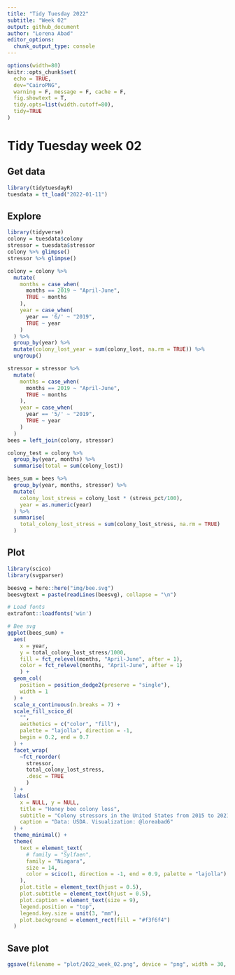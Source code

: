 ```yaml
---
title: "Tidy Tuesday 2022"
subtitle: "Week 02"
output: github_document
author: "Lorena Abad"
editor_options: 
  chunk_output_type: console
---
```


```r
options(width=80)
knitr::opts_chunk$set(
  echo = TRUE,
  dev="CairoPNG", 
  warning = F, message = F, cache = F, 
  fig.showtext = T,
  tidy.opts=list(width.cutoff=80), 
  tidy=TRUE
)
```

# Tidy Tuesday week 02

## Get data

```r
library(tidytuesdayR)
tuesdata = tt_load("2022-01-11")
```

## Explore

```r
library(tidyverse)
colony = tuesdata$colony
stressor = tuesdata$stressor
colony %>% glimpse()
stressor %>% glimpse()
```

```r
colony = colony %>% 
  mutate(
    months = case_when(
      months == 2019 ~ "April-June",
      TRUE ~ months
    ),
    year = case_when(
      year == '6/' ~ "2019",
      TRUE ~ year
    )
  ) %>% 
  group_by(year) %>% 
  mutate(colony_lost_year = sum(colony_lost, na.rm = TRUE)) %>% 
  ungroup()

stressor = stressor %>% 
  mutate(
    months = case_when(
      months == 2019 ~ "April-June",
      TRUE ~ months
    ),
    year = case_when(
      year == '5/' ~ "2019",
      TRUE ~ year
    )
  )
bees = left_join(colony, stressor)

colony_test = colony %>% 
  group_by(year, months) %>% 
  summarise(total = sum(colony_lost))

bees_sum = bees %>% 
  group_by(year, months, stressor) %>% 
  mutate(
    colony_lost_stress = colony_lost * (stress_pct/100),
    year = as.numeric(year)
  ) %>% 
  summarise(
    total_colony_lost_stress = sum(colony_lost_stress, na.rm = TRUE)
  ) 
```

## Plot

```r
library(scico)
library(svgparser)

beesvg = here::here("img/bee.svg")
beesvgtext = paste(readLines(beesvg), collapse = "\n")

# Load fonts
extrafont::loadfonts('win')

# Bee svg
ggplot(bees_sum) +
  aes(
    x = year, 
    y = total_colony_lost_stress/1000,
    fill = fct_relevel(months, "April-June", after = 1),
    color = fct_relevel(months, "April-June", after = 1)
    ) +
  geom_col(
    position = position_dodge2(preserve = "single"),
    width = 1
  ) +
  scale_x_continuous(n.breaks = 7) +
  scale_fill_scico_d(
    "",
    aesthetics = c("color", "fill"),
    palette = "lajolla", direction = -1,
    begin = 0.2, end = 0.7
  ) +
  facet_wrap(
    ~fct_reorder(
      stressor,
      total_colony_lost_stress,
      .desc = TRUE
      )
  ) +
  labs(
    x = NULL, y = NULL,
    title = "Honey bee colony loss", 
    subtitle = "Colony stressors in the United States from 2015 to 2021\nAbsolute loss per thousand colonies in y-axis",
    caption = "Data: USDA. Visualization: @loreabad6"
  ) +
  theme_minimal() +
  theme(
    text = element_text(
      # family = "Sylfaen",
      family = "Niagara",
      size = 14,
      color = scico(1, direction = -1, end = 0.9, palette = "lajolla")
    ),
    plot.title = element_text(hjust = 0.5),
    plot.subtitle = element_text(hjust = 0.5),
    plot.caption = element_text(size = 9),
    legend.position = "top",
    legend.key.size = unit(3, "mm"),
    plot.background = element_rect(fill = "#f3f6f4")
  )
```

## Save plot
```r
ggsave(filename = "plot/2022_week_02.png", device = "png", width = 30, height = 12, units = "cm", dpi = 300)
```